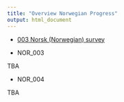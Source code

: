 ```yaml
---
title: "Overview Norwegian Progress"
output: html_document
---
```


- [003 Norsk (Norwegian) survey](http://unf.co1.qualtrics.com/jfe/form/SV_eRsPzaFSS4fLKeN?Q_Language=NO)

- NOR_003

TBA

- NOR_004

TBA